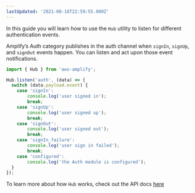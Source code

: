 ```yaml
---
lastUpdated: '2021-08-16T22:59:55.000Z'
---
```

In this guide you will learn how to use the `Hub` utility to listen for different authentication events.

Amplify’s Auth category publishes in the auth channel when `signIn`, `signUp`, and `signOut` events happen. You can listen and act upon those event notifications.

```js
import { Hub } from 'aws-amplify';

Hub.listen('auth', (data) => {
  switch (data.payload.event) {
    case 'signIn':
        console.log('user signed in');
        break;
    case 'signUp':
        console.log('user signed up');
        break;
    case 'signOut':
        console.log('user signed out');
        break;
    case 'signIn_failure':
        console.log('user sign in failed');
        break;
    case 'configured':
        console.log('the Auth module is configured');
  }
});
```

To learn more about how `Hub` works, check out the API docs [here](/lib/utilities/hub)
